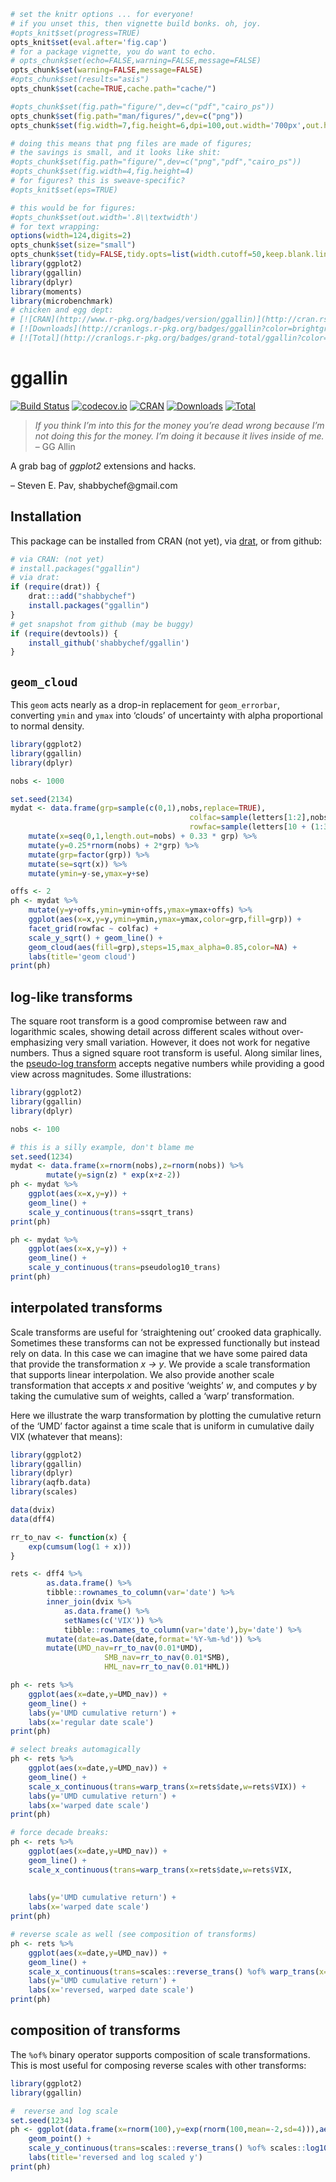 ```r
# set the knitr options ... for everyone!
# if you unset this, then vignette build bonks. oh, joy.
#opts_knit$set(progress=TRUE)
opts_knit$set(eval.after='fig.cap')
# for a package vignette, you do want to echo.
# opts_chunk$set(echo=FALSE,warning=FALSE,message=FALSE)
opts_chunk$set(warning=FALSE,message=FALSE)
#opts_chunk$set(results="asis")
opts_chunk$set(cache=TRUE,cache.path="cache/")

#opts_chunk$set(fig.path="figure/",dev=c("pdf","cairo_ps"))
opts_chunk$set(fig.path="man/figures/",dev=c("png"))
opts_chunk$set(fig.width=7,fig.height=6,dpi=100,out.width='700px',out.height='600px')

# doing this means that png files are made of figures;
# the savings is small, and it looks like shit:
#opts_chunk$set(fig.path="figure/",dev=c("png","pdf","cairo_ps"))
#opts_chunk$set(fig.width=4,fig.height=4)
# for figures? this is sweave-specific?
#opts_knit$set(eps=TRUE)

# this would be for figures:
#opts_chunk$set(out.width='.8\\textwidth')
# for text wrapping:
options(width=124,digits=2)
opts_chunk$set(size="small")
opts_chunk$set(tidy=FALSE,tidy.opts=list(width.cutoff=50,keep.blank.line=TRUE))
library(ggplot2)
library(ggallin)
library(dplyr)
library(moments)
library(microbenchmark)
# chicken and egg dept:
# [![CRAN](http://www.r-pkg.org/badges/version/ggallin)](http://cran.rstudio.com/package=ggallin) 
# [![Downloads](http://cranlogs.r-pkg.org/badges/ggallin?color=brightgreen)](http://www.r-pkg.org/pkg/ggallin)
# [![Total](http://cranlogs.r-pkg.org/badges/grand-total/ggallin?color=brightgreen)](http://www.r-pkg.org/pkg/ggallin)
```

# ggallin

[![Build Status](https://travis-ci.org/shabbychef/ggallin.png)](https://travis-ci.org/shabbychef/ggallin)
[![codecov.io](http://codecov.io/github/shabbychef/ggallin/coverage.svg?branch=master)](http://codecov.io/github/shabbychef/ggallin?branch=master)
[![CRAN](http://www.r-pkg.org/badges/version/ggallin)](https://cran.r-project.org/package=ggallin)
[![Downloads](http://cranlogs.r-pkg.org/badges/ggallin?color=green)](http://www.r-pkg.org/pkg/ggallin)
[![Total](http://cranlogs.r-pkg.org/badges/grand-total/ggallin?color=green)](http://www.r-pkg.org/pkg/ggallin)

>	*If you think I'm into this for the money you're dead wrong because I'm not doing this for the money.  I'm doing it because it lives inside of me.* -- GG Allin

A grab bag of _ggplot2_ extensions and hacks.

-- Steven E. Pav, shabbychef@gmail.com

## Installation

This package can be installed 
from CRAN (not yet), 
via [drat](https://github.com/eddelbuettel/drat "drat"), or
from github:

```r
# via CRAN: (not yet)
# install.packages("ggallin")
# via drat:
if (require(drat)) {
    drat:::add("shabbychef")
    install.packages("ggallin")
}
# get snapshot from github (may be buggy)
if (require(devtools)) {
	install_github('shabbychef/ggallin')
}
```

## `geom_cloud`

This `geom` acts nearly as a drop-in replacement for `geom_errorbar`,
converting `ymin` and `ymax` into 'clouds' of uncertainty with alpha
proportional to normal density. 

```r
library(ggplot2)
library(ggallin)
library(dplyr)

nobs <- 1000

set.seed(2134)
mydat <- data.frame(grp=sample(c(0,1),nobs,replace=TRUE),
										colfac=sample(letters[1:2],nobs,replace=TRUE),
										rowfac=sample(letters[10 + (1:3)],nobs,replace=TRUE)) %>%
	mutate(x=seq(0,1,length.out=nobs) + 0.33 * grp) %>%
	mutate(y=0.25*rnorm(nobs) + 2*grp) %>%
	mutate(grp=factor(grp)) %>%
	mutate(se=sqrt(x)) %>%
	mutate(ymin=y-se,ymax=y+se)

offs <- 2
ph <- mydat %>%
	mutate(y=y+offs,ymin=ymin+offs,ymax=ymax+offs) %>%
	ggplot(aes(x=x,y=y,ymin=ymin,ymax=ymax,color=grp,fill=grp)) + 
	facet_grid(rowfac ~ colfac) +
	scale_y_sqrt() + geom_line() + 
	geom_cloud(aes(fill=grp),steps=15,max_alpha=0.85,color=NA) +   
	labs(title='geom cloud')
print(ph)
```

## log-like transforms

The square root transform is a good compromise between raw and logarithmic
scales, showing detail across different scales without over-emphasizing very
small variation. However, it does not work for negative numbers. Thus
a signed square root transform is useful. Along similar lines, the 
[pseudo-log transform](http://www.win-vector.com/blog/2012/03/modeling-trick-the-signed-pseudo-logarithm/)
accepts negative numbers while providing a good view across magnitudes.
Some illustrations:

```r
library(ggplot2)
library(ggallin)
library(dplyr)

nobs <- 100

# this is a silly example, don't blame me
set.seed(1234)
mydat <- data.frame(x=rnorm(nobs),z=rnorm(nobs)) %>%
		mutate(y=sign(z) * exp(x+z-2)) 
ph <- mydat %>%
	ggplot(aes(x=x,y=y)) + 
	geom_line() + 
	scale_y_continuous(trans=ssqrt_trans)
print(ph)

ph <- mydat %>%
	ggplot(aes(x=x,y=y)) + 
	geom_line() + 
	scale_y_continuous(trans=pseudolog10_trans)
print(ph)
```

## interpolated transforms

Scale transforms are useful for 'straightening out' crooked data graphically.
Sometimes these transforms can not be expressed functionally but instead rely
on data. In this case we can imagine that we have some paired data that
provide the transformation _x -> y_. We provide a scale transformation that
supports linear interpolation. 
We also provide another scale transformation that accepts _x_ and positive 'weights'
_w_, and computes _y_ by taking the cumulative sum of weights, called a 'warp'
transformation. 

Here we illustrate the warp transformation by plotting the cumulative return of
the 'UMD' factor against a time scale that is uniform in cumulative daily VIX
(whatever that means):

```r
library(ggplot2)
library(ggallin)
library(dplyr)
library(aqfb.data)
library(scales)

data(dvix)
data(dff4)

rr_to_nav <- function(x) {
	exp(cumsum(log(1 + x)))
}

rets <- dff4 %>%
		as.data.frame() %>%
		tibble::rownames_to_column(var='date') %>%
		inner_join(dvix %>%
			as.data.frame() %>%
			setNames(c('VIX')) %>%
			tibble::rownames_to_column(var='date'),by='date') %>%
		mutate(date=as.Date(date,format='%Y-%m-%d')) %>%
		mutate(UMD_nav=rr_to_nav(0.01*UMD),
					 SMB_nav=rr_to_nav(0.01*SMB),
					 HML_nav=rr_to_nav(0.01*HML))

ph <- rets %>%
	ggplot(aes(x=date,y=UMD_nav)) +
	geom_line() +
	labs(y='UMD cumulative return') + 
	labs(x='regular date scale')
print(ph)

# select breaks automagically
ph <- rets %>%
	ggplot(aes(x=date,y=UMD_nav)) +
	geom_line() + 
	scale_x_continuous(trans=warp_trans(x=rets$date,w=rets$VIX)) +
	labs(y='UMD cumulative return') + 
	labs(x='warped date scale')
print(ph)

# force decade breaks:
ph <- rets %>%
	ggplot(aes(x=date,y=UMD_nav)) +
	geom_line() + 
	scale_x_continuous(trans=warp_trans(x=rets$date,w=rets$VIX,
																			breaks=scales::date_breaks('10 years'),
																			format=scales::date_format('%Y'))) +
	labs(y='UMD cumulative return') + 
	labs(x='warped date scale')
print(ph)

# reverse scale as well (see composition of transforms)
ph <- rets %>%
	ggplot(aes(x=date,y=UMD_nav)) +
	geom_line() + 
	scale_x_continuous(trans=scales::reverse_trans() %of% warp_trans(x=rets$date,w=rets$VIX)) +
	labs(y='UMD cumulative return') + 
	labs(x='reversed, warped date scale')
print(ph)
```

## composition of transforms

The `%of%` binary operator supports composition of scale transformations. This
is most useful for composing reverse scales with other transforms:

```r
library(ggplot2)
library(ggallin)

#  reverse and log scale
set.seed(1234)
ph <- ggplot(data.frame(x=rnorm(100),y=exp(rnorm(100,mean=-2,sd=4))),aes(x=x,y=y)) + 
	geom_point() + 
	scale_y_continuous(trans=scales::reverse_trans() %of% scales::log10_trans()) +
	labs(title='reversed and log scaled y')
print(ph)

```


